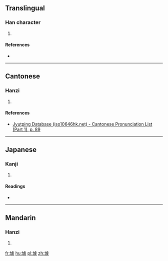 ==Translingual==

===Han character===
{{Han char|rn=32|rad=土|as=13|sn=16|four=41132|canj=GYPO|ids=⿰土豦}}

# {{defn|Han|sort=土13}}

====References====
* {{Han ref|kx=0240.280|dkj=05532|hdz=10491.060|uh=58C9|ud=22729|bh=E94B|bd=59723}}

----

==Cantonese==

===Hanzi===
{{yue-hanzi|jyut=[[geoi6]]|y=geui6}}

# {{defn|lang=yue|sort=土13}}

====References====
* [http://www.iso10646hk.net/jp/document/download.jsp Jyutping Database (iso10646hk.net) - Cantonese Pronunciation List (Part 1), p. 89]

----

==Japanese==

===Kanji===
{{ja-kanji|grade=|rs=土13}}

# {{defn|lang=ja|sort=土13}}

====Readings====
* {{ja-readings|on=[[きょ]] (kyo)|kun=}}

----

==Mandarin==

===Hanzi===
{{cmn-hanzi|pin=[[jù]] ([[ju4]])|wg=chü<sup>4</sup>}}

# {{defn|lang=cmn|sort=土13}}

[[fr:壉]]
[[hu:壉]]
[[pl:壉]]
[[zh:壉]]